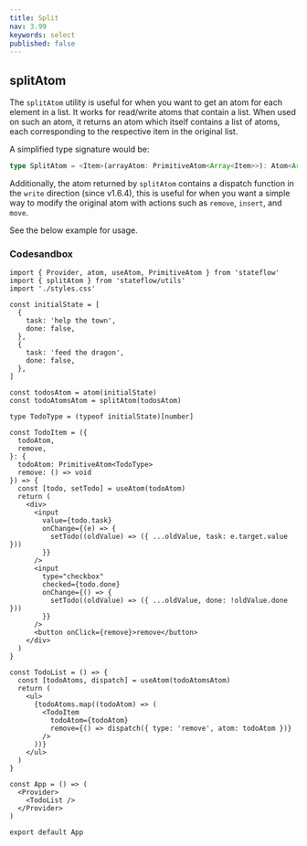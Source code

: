 ```yaml
---
title: Split
nav: 3.99
keywords: select
published: false
---
```


## splitAtom

The `splitAtom` utility is useful for when you want to get an atom for each element in a list.
It works for read/write atoms that contain a list. When used on such an atom, it returns an atom
which itself contains a list of atoms, each corresponding to the respective item in the original list.

A simplified type signature would be:

```ts
type SplitAtom = <Item>(arrayAtom: PrimitiveAtom<Array<Item>>): Atom<Array<PrimitiveAtom<Item>>>
```

Additionally, the atom returned by `splitAtom` contains a dispatch function in the `write` direction (since v1.6.4),
this is useful for when you want a simple way to modify the original atom with actions such as `remove`, `insert`, and `move`.

See the below example for usage.

### Codesandbox

<CodeSandbox id="s4hvgo" />

```tsx
import { Provider, atom, useAtom, PrimitiveAtom } from 'stateflow'
import { splitAtom } from 'stateflow/utils'
import './styles.css'

const initialState = [
  {
    task: 'help the town',
    done: false,
  },
  {
    task: 'feed the dragon',
    done: false,
  },
]

const todosAtom = atom(initialState)
const todoAtomsAtom = splitAtom(todosAtom)

type TodoType = (typeof initialState)[number]

const TodoItem = ({
  todoAtom,
  remove,
}: {
  todoAtom: PrimitiveAtom<TodoType>
  remove: () => void
}) => {
  const [todo, setTodo] = useAtom(todoAtom)
  return (
    <div>
      <input
        value={todo.task}
        onChange={(e) => {
          setTodo((oldValue) => ({ ...oldValue, task: e.target.value }))
        }}
      />
      <input
        type="checkbox"
        checked={todo.done}
        onChange={() => {
          setTodo((oldValue) => ({ ...oldValue, done: !oldValue.done }))
        }}
      />
      <button onClick={remove}>remove</button>
    </div>
  )
}

const TodoList = () => {
  const [todoAtoms, dispatch] = useAtom(todoAtomsAtom)
  return (
    <ul>
      {todoAtoms.map((todoAtom) => (
        <TodoItem
          todoAtom={todoAtom}
          remove={() => dispatch({ type: 'remove', atom: todoAtom })}
        />
      ))}
    </ul>
  )
}

const App = () => (
  <Provider>
    <TodoList />
  </Provider>
)

export default App
```
